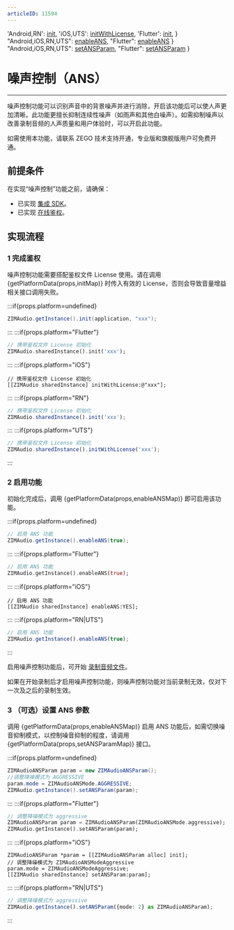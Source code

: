 ```yaml
---
articleID: 11594
---
```



  'Android,RN': <a href='@init' target='_blank'>init</a>,
  'iOS,UTS': <a href='@initWithLicense' target='_blank'>initWithLicense</a>,
  'Flutter': <a href='https://pub.dev/documentation/zego_zim_audio/latest/zego_zim_audio/ZIMAudio/init.html' target='_blank'>init</a>,
}
  "Android,iOS,RN,UTS": <a href="@enableANS" target="_blank">enableANS</a>,
  "Flutter": <a href="https://pub.dev/documentation/zego_zim_audio/latest/zego_zim_audio/ZIMAudio/enableANS.html" target="_blank">enableANS</a>
}
  "Android,iOS,RN,UTS": <a href="@setANSParam" target="_blank">setANSParam</a>,
  "Flutter": <a href="https://pub.dev/documentation/zego_zim_audio/latest/zego_zim_audio/ZIMAudio/setANSParam.html" target="_blank">setANSParam</a>
}

# 噪声控制（ANS）

- - -

噪声控制功能可以识别声音中的背景噪声并进行消除，开启该功能后可以使人声更加清晰。此功能更擅长抑制连续性噪声（如雨声和其他白噪声）。如需抑制噪声以改善录制音频的人声质量和用户体验时，可以开启此功能。

<Warning title="注意">

如需使用本功能，请联系 ZEGO 技术支持开通，专业版和旗舰版用户可免费开通。
</Warning>

## 前提条件

在实现“噪声控制”功能之前，请确保：
- 已实现 [集成 SDK](./Integrate%20the%20ZIM%20Audio%20SDK.mdx)。
- 已实现 [在线鉴权](./Implement%20online%20authentication.mdx)。




## 实现流程

### 1 完成鉴权

噪声控制功能需要搭配鉴权文件 License 使用。请在调用 {getPlatformData(props,initMap)} 时传入有效的 License，否则会导致音量增益相关接口调用失败。

:::if{props.platform=undefined}

```java
ZIMAudio.getInstance().init(application, "xxx");
```
:::
:::if{props.platform="Flutter"}
```dart
// 携带鉴权文件 License 初始化
ZIMAudio.sharedInstance().init('xxx');
```
:::
:::if{props.platform="iOS"}
```objc
// 携带鉴权文件 License 初始化
[[ZIMAudio sharedInstance] initWithLicense:@"xxx"];
```
:::
:::if{props.platform="RN"}
```typescript
// 携带鉴权文件 License 初始化
ZIMAudio.sharedInstance().init('xxx');
```
:::
:::if{props.platform="UTS"}
```typescript
// 携带鉴权文件 License 初始化
ZIMAudio.sharedInstance().initWithLicense('xxx');
```
:::

### 2 启用功能

初始化完成后，调用 {getPlatformData(props,enableANSMap)} 即可启用该功能。

:::if{props.platform=undefined}

```java
// 启用 ANS 功能
ZIMAudio.getInstance().enableANS(true);
```
:::
:::if{props.platform="Flutter"}
```dart
// 启用 ANS 功能
ZIMAudio.getInstance().enableANS(true);
```
:::
:::if{props.platform="iOS"}
```objc
// 启用 ANS 功能
[[ZIMAudio sharedInstance] enableANS:YES];
```
:::
:::if{props.platform="RN|UTS"}

```typescript
// 启用 ANS 功能
ZIMAudio.getInstance().enableANS(true);
```
:::

启用噪声控制功能后，可开始 [录制音频文件](./Send%20and%20receive%20audio%20messages.mdx#2-录制音频文件)。

<Note title="说明">

如果在开始录制后才启用噪声控制功能，则噪声控制功能对当前录制无效，仅对下一次及之后的录制生效。
</Note>

### 3 （可选）设置 ANS 参数

调用 {getPlatformData(props,enableANSMap)} 启用 ANS 功能后，如需切换噪音抑制模式，以控制噪音抑制的程度，请调用 {getPlatformData(props,setANSParamMap)} 接口。

:::if{props.platform=undefined}

```java
ZIMAudioANSParam param = new ZIMAudioANSParam();
//调整降噪模式为 AGGRESSIVE
param.mode = ZIMAudioANSMode.AGGRESSIVE;
ZIMAudio.getInstance().setANSParam(param);
```
:::
:::if{props.platform="Flutter"}
```dart
// 调整降噪模式为 aggressive
ZIMAudioANSParam param = ZIMAudioANSParam(ZIMAudioANSMode.aggressive);
ZIMAudio.getInstance().setANSParam(param);
```
:::
:::if{props.platform="iOS"}
```objc
ZIMAudioANSParam *param = [[ZIMAudioANSParam alloc] init];
// 调整降噪模式为 ZIMAudioANSModeAggressive
param.mode = ZIMAudioANSModeAggressive;
[[ZIMAudio sharedInstance] setANSParam:param];

```
:::
:::if{props.platform="RN|UTS"}

```typescript
// 调整降噪模式为 aggressive
ZIMAudio.getInstance().setANSParam({mode: 2} as ZIMAudioANSParam);
```
:::